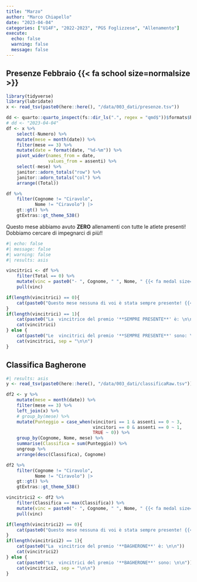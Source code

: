 ```yaml
---
title: "Marzo"
author: "Marco Chiapello"
date: "2023-04-04"
categories: ["U14F", "2022-2023", "PGS Foglizzese", "Allenamento"]
execute: 
  echo: false
  warning: false
  message: false
---
```


## Presenze Febbraio {{< fa school size=normalsize >}}


```r
library(tidyverse)
library(lubridate)
x <- read_tsv(paste0(here::here(), "/data/003_dati/presenze.tsv"))

dd <- quarto::quarto_inspect(fs::dir_ls(".", regex = "qmd$"))$formats$html$metadata$date
# dd <- "2023-04-04"
df <- x %>% 
    select(-Numero) %>% 
    mutate(mese = month(date)) %>% 
    filter(mese == 3) %>%
    mutate(date = format(date, "%d-%m")) %>% 
    pivot_wider(names_from = date,
                values_from = assenti) %>% 
    select(-mese) %>% 
    janitor::adorn_totals("row") %>% 
    janitor::adorn_totals("col") %>% 
    arrange((Total)) 

df %>% 
    filter(Cognome != "Ciravolo",
           Nome != "Ciravolo") |> 
    gt::gt() %>% 
    gtExtras::gt_theme_538()
```

Questo mese abbiamo avuto **ZERO** allenamenti con tutte le atlete presenti! Dobbiamo cercare di impegnarci di più!!


```r
#| echo: false
#| message: false
#| warning: false
#| results: asis

vincitrici <- df %>% 
    filter(Total == 0) %>% 
    mutate(vinc = paste0("- ", Cognome, " ", Nome, " {{< fa medal size=normalsize >}}")) %>% 
    pull(vinc)

if(length(vincitrici) == 0){
    cat(paste0("Questo mese nessuna di voi è stata sempre presente! {{< fa face-angry-horns size=normalsize >}} "))
} 
if(length(vincitrici) == 1){
    cat(paste0("La  vincitrice del premio '**SEMPRE PRESENTE**' è: \n\n"))
    cat(vincitrici)
} else {
    cat(paste0("Le  vincitrici del premio '**SEMPRE PRESENTE**' sono: \n\n"))
    cat(vincitrici, sep = "\n\n")
}

```

## Classifica Bagherone

```r
#| results: asis
y <- read_tsv(paste0(here::here(), "/data/003_dati/classificaRaw.tsv"))

df2 <- y %>% 
    mutate(mese = month(date)) %>% 
    filter(mese == 3) %>% 
    left_join(x) %>% 
    # group_by(mese) %>% 
    mutate(Punteggio = case_when(vincitori == 1 & assenti == 0 ~ 3,
                                 vincitori == 0 & assenti == 0 ~ 1,
                                 TRUE ~ 0)) %>% 
    group_by(Cognome, Nome, mese) %>% 
    summarise(Classifica = sum(Punteggio)) %>% 
    ungroup %>% 
    arrange(desc(Classifica), Cognome)

df2 %>% 
    filter(Cognome != "Ciravolo",
           Nome != "Ciravolo") |> 
    gt::gt() %>% 
    gtExtras::gt_theme_538()

vincitrici2 <- df2 %>% 
    filter(Classifica == max(Classifica)) %>% 
    mutate(vinc = paste0("- ", Cognome, " ", Nome, " {{< fa medal size=normalsize >}}")) %>% 
    pull(vinc)

if(length(vincitrici2) == 0){
    cat(paste0("Questo mese nessuna di voi è stata sempre presente! {{< fa face-angry-horns size=normalsize >}} "))
} 
if(length(vincitrici2) == 1){
    cat(paste0("La  vincitrice del premio '**BAGHERONE**' è: \n\n"))
    cat(vincitrici2)
} else {
    cat(paste0("Le  vincitrici del premio '**BAGHERONE**' sono: \n\n"))
    cat(vincitrici2, sep = "\n\n")
}
```

